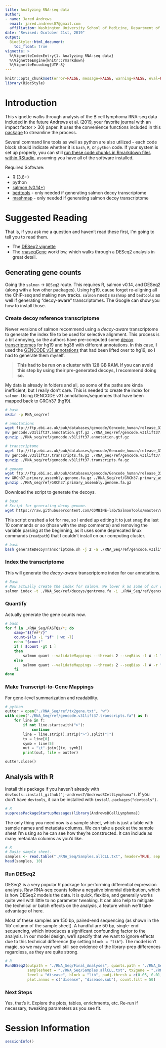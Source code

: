 ```yaml
---
title: Analyzing RNA-seq data
author:
- name: Jared Andrews
  email: jared.andrews07@gmail.com
  affiliation: Washington University School of Medicine, Department of Laboratory and Genomic Medicine
date: "Revised: Ocotober 21st, 2019"
output:
  BiocStyle::html_document:
    toc_float: true
vignette: >
  %\VignetteIndexEntry{1. Analyzing RNA-seq data}
  %\VignetteEngine{knitr::rmarkdown}
  %\VignetteEncoding{UTF-8}  
---
```


```r
knitr::opts_chunk$set(error=FALSE, message=FALSE, warning=FALSE, eval=FALSE)
library(BiocStyle)
```

# Introduction

This vignette walks through analysis of the B cell lymphoma RNA-seq data included in the future Andrews et al. (2019, your favorite journal with an impact factor > 30) paper.
It uses the convenience functions included in this [package](https://github.com/j-andrews7/AndrewsBCellLymphoma) to streamline the process.

Several command line tools as well as python are also utilized - each code block should indicate whether it is `bash`, `R`, or `python` code. 
If your system is set up properly, you can still [run these code chunks in Rmarkdown files within RStudio](https://bookdown.org/yihui/rmarkdown/language-engines.html), assuming you have all of the software installed.

Required Software:

* R (3.6+)
* python 
* [salmon (v0.14+)](https://combine-lab.github.io/salmon/)
* [bedtools](https://bedtools.readthedocs.io/en/latest/) - only needed if generating salmon decoy transcriptome
* [mashmap](https://github.com/marbl/MashMap) - only needed if generating salmon decoy transcriptome

# Suggested Reading

That is, if you ask me a question and haven't read these first, I'm going to tell you to read them.

* The [DESeq2 vignette](https://bioconductor.org/packages/release/bioc/vignettes/DESeq2/inst/doc/DESeq2.html#standard-workflow)
* The [rnaseqGene](http://master.bioconductor.org/packages/release/workflows/vignettes/rnaseqGene/inst/doc/rnaseqGene.html) workflow, which walks through a DESeq2 analysis in great detail.

## Generating gene counts

Going the `salmon` -> `DESeq2` route. This requires R, salmon v0.14, and DESeq2 (along with a few other packages). Using hg19, cause forget re-aligning all the ChIP-seq and making new tracks. `salmon` needs `mashmap` and `bedtools` as well if generating "decoy-aware" transcriptomes. The Google can show you how to install those.

### Create decoy reference transcriptome

Newer versions of salmon recommend using a *decoy-aware* transcriptome to generate the index file to be used for selective alignment. This process is a bit annoying, so the authors have pre-computed some [decoy transcriptomes](https://drive.google.com/drive/folders/14VqSdZAKH82QwDWhMXNLFqMoskoqv3fS) for hg19 and hg38 with different annotations. In this case, I used the [GENCODE v31 annotations](ftp://ftp.ebi.ac.uk/pub/databases/gencode/Gencode_human/release_31/GRCh37_mapping/) that had been lifted over to hg19, so I had to generate them myself.

> **This had to be run on a cluster with 128 GB RAM. If you can avoid this step by using their pre-generated decoys, I recommend doing so.**

My data is already in folders and all, so some of the paths are kinda inefficient, but I really don't care. This is needed to create the index for `salmon`. Using GENCODE v31 annotations/sequences that have been mapped back to GRCh37 (hg19).

```bash
# bash
mkdir -p RNA_seq/ref

# annotations
wget ftp://ftp.ebi.ac.uk/pub/databases/gencode/Gencode_human/release_31/GRCh37_mapping/gencode.v31lift37.annotation.gtf.gz
mv gencode.v31lift37.annotation.gtf.gz ./RNA_Seq/ref/gencode.v31lift37.annotation.gtf.gz
gunzip ./RNA_seq/ref/gencode.v31lift37.annotation.gtf.gz

# transcriptome
wget ftp://ftp.ebi.ac.uk/pub/databases/gencode/Gencode_human/release_31/GRCh37_mapping/gencode.v31lift37.transcripts.fa.gz
mv gencode.v31lift37.transcripts.fa.gz ./RNA_Seq/ref/gencode.v31lift37.transcripts.fa.gz
gunzip ./RNA_seq/ref/gencode.v31lift37.transcripts.fa.gz

# genome
wget ftp://ftp.ebi.ac.uk/pub/databases/gencode/Gencode_human/release_31/GRCh37_mapping/GRCh37.primary_assembly.genome.fa.gz
mv GRCh37.primary_assembly.genome.fa.gz ./RNA_Seq/ref/GRCh37.primary_assembly.genome.fa.gz
gunzip ./RNA_seq/ref/GRCh37.primary_assembly.genome.fa.gz
```

Download the script to generate the decoys.

```bash
# bash
# Script for generating decoy genome.
wget https://raw.githubusercontent.com/COMBINE-lab/SalmonTools/master/scripts/generateDecoyTranscriptome.sh
```

This script crashed a lot for me, so I ended up editing it to just snag the last 10 commands or so (those with the step comments) and removing the variable parsing at the beginning, as it uses some deprecated linux commands (`readpath`) that I couldn't install on our computing cluster.

```bash
# bash
bash generateDecoyTranscriptome.sh -j 2 -a ./RNA_Seq/ref/gencode.v31lift37.annotation.gtf -g ./RNA_Seq/ref/GRCh37.primary_assembly.genome.fa -t ./RNA_Seq/ref/gencode.v31lift37.transcripts.fa -o ./RNA_Seq/ref/decoys/
```

### Index the transcriptome

This will generate the *decoy-aware* transcriptome index for our annotations.

```bash
# Bash
# Now actually create the index for salmon. We lower k as some of our samples use 50 bp reads.
salmon index -t ./RNA_Seq/ref/decoys/gentrome.fa -i ./RNA_Seq/ref/gencodev31_grch37_index --decoys ./RNA_Seq/ref/decoys/decoys.txt -k 25 --gencode
```

### Quantify
Actually generate the gene counts now. 

```bash
# bash
for f in ./RNA_Seq/FASTQs/*; do
    samp="${f##*/}"
    count=$(ls -1 "$f" | wc -l)
    echo "$count"
    if [ $count -gt 1 ]
    then
        salmon quant --validateMappings --threads 2 --seqBias -l A -1 "$f"/"$samp"_1.fq.gz -2 "$f"/"$samp"_2.fq.gz -o ./RNA_Seq/quants/"$samp" --index ./RNA_Seq/ref/gencodev31_grch37_index
    else
        salmon quant --validateMappings --threads 2 --seqBias -l A -r "$f"/"$samp".RNA.fq.gz -o ./RNA_Seq/quants/"$samp" --index ./RNA_Seq/ref/gencodev31_grch37_index
    fi
done
```

### Make Transcript-to-Gene Mappings
For gene-level summarization and readability.

```python
# python
outter = open("./RNA_Seq/ref/tx2gene.txt", "w")
with open("./RNA_Seq/ref/gencode.v31lift37.transcripts.fa") as f:
    for line in f:
        if not line.startswith(">"):
            continue
        line = line.strip().strip(">").split("|")
        tx = line[0]
        symb = line[5]
        out = "\t".join([tx, symb])
        print(out, file = outter)

outter.close()
```

## Analysis with R

Install this package if you haven't already with `devtools::install_github("j-andrews7/AndrewsBCellLymphoma")`. If you don't have `devtools`, it can be installed with `install.packages("devtools")`.

```r
# R
suppressPackageStartupMessages(library(AndrewsBCellLymphoma))
```

The only thing you need now is a sample sheet, which is just a table with sample names and metadata columns. We can take a peek at the sample sheet I'm using so he can see how they're constructed. It can include as many metadata columns as you'd like.

```r
# R
# Basic sample sheet.
samples <- read.table("./RNA_Seq/Samples.allCLL.txt", header=TRUE, sep = "\t")
head(samples, 10)
```

### Run DESeq2

DESeq2 is a very popular R package for performing differential expression analysis. Raw RNA-seq counts follow a negative binomial distribution, which is how DESeq2 models the data. It is quick, flexible, and generally works quite well with little to no parameter tweaking. It can also help to mitigate the technical or batch effects on the analysis, a feature which we'll take advantage of here. 

Most of these samples are 150 bp, paired-end sequencing (as shown in the 'lib' column of the sample sheet). A handful are 50 bp, single-end sequencing, which introduces a significant confounding factor to the analysis. In our model design, we'll specify that we want to ignore effects due to this technical difference (by setting `block = "lib"`). The model isn't magic, so we may very well still see evidence of the library-prep differences regardless, as they are quite strong.

```r
# R
RunDESeq2(outpath = "./RNA_Seq/Final_Analyses", quants.path = "./RNA_Seq/quants", 
          samplesheet = "./RNA_Seq/Samples.allCLL.txt", tx2gene = "./RNA_Seq/ref/tx2gene.txt",
          level = "disease", block = "lib", padj.thresh = c(0.05, 0.01, 0.001), 
          plot.annos = c("disease", "disease.sub"), count.filt = 50)
```

### Next Steps

Yes, that's it. Explore the plots, tables, enrichments, etc. Re-run if necessary, tweaking parameters as you see fit. 


# Session Information

```r
sessionInfo()
```
